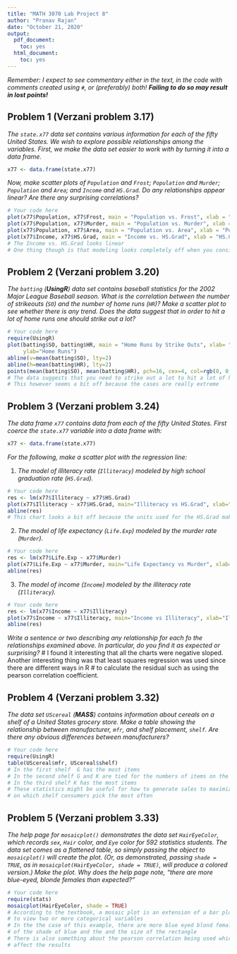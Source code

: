 ```yaml
---
title: "MATH 3070 Lab Project 8"
author: "Pranav Rajan"
date: "October 21, 2020"
output:
  pdf_document:
    toc: yes
  html_document:
    toc: yes
---
```


*Remember: I expect to see commentary either in the text, in the code with comments created using `#`, or (preferably) both! **Failing to do so may result in lost points!***

## Problem 1 (Verzani problem 3.17)
*The `state.x77` data set contains various information for each of the fifty United States. We wish to explore possible relationships among the variables. First, we make the data set easier to work with by turning it into a data frame.*

```r
x77 <- data.frame(state.x77)
```

*Now, make scatter plots of `Population` and `Frost`; `Population` and `Murder`; `Population` and `Area`; and `Income` and `HS.Grad`. Do any relationships appear linear? Are there any surprising correlations?*

```r
# Your code here
plot(x77$Population, x77$Frost, main = "Population vs. Frost", xlab = "Population", ylab = "Frost")
plot(x77$Population, x77$Murder, main = "Population vs. Murder", xlab = "Population", ylab = "Murder")
plot(x77$Population, x77$Area, main = "Population vs. Area", xlab = "Population", ylab = "Area")
plot(x77$Income, x77$HS.Grad, main = "Income vs. HS.Grad", xlab = "HS.Grad", ylab = "Income")
# The Income vs. HS.Grad looks linear
# One thing though is that modeling looks completely off when you consider the different x and y variables
```

## Problem 2 (Verzani problem 3.20)
*The `batting` (**UsingR**) data set contains baseball statistics for the 2002 Major League Baseball season. What is the correlation between the number of strikeouts (`SO`) and the number of home runs (`HR`)? Make a scatter plot to see whether there is any trend. Does the data suggest that in order to hit a lot of home runs one should strike out a lot?*

```r
# Your code here
require(UsingR)
plot(batting$SO, batting$HR, main = "Home Runs by Strike Outs", xlab= "Strike Outs",
     ylab="Home Runs")
abline(v=mean(batting$SO), lty=2)
abline(h=mean(batting$HR), lty=2)
points(mean(batting$SO), mean(batting$HR), pch=16, cex=4, col=rgb(0, 0, 0, .25))
# The data suggests that you need to strike out a lot to hit a lot of home runs.
# This however seems a bit off because the cases are really extreme
```

## Problem 3 (Verzani problem 3.24)
*The data frame `x77` contains data from each of the fifty United States. First coerce the `state.x77` variable into a data frame with:*

```r
x77 <- data.frame(state.x77)
```

*For the following, make a scatter plot with the regression line:*

1. *The model of illiteracy rate (`Illiteracy`) modeled by high school graduation rate (`HS.Grad`).*

```r
# Your code here
res <- lm(x77$Illiteracy ~ x77$HS.Grad)
plot(x77$Illiteracy ~ x77$HS.Grad, main="Illiteracy vs HS.Grad", xlab="HS.Grad", ylab = "Illiteracy")
abline(res)
# This chart looks a bit off because the units used for the HS.Grad make no sense
```

2. *The model of life expectancy (`Life.Exp`) modeled by the murder rate (`Murder`).*

```r
# Your code here
res <- lm(x77$Life.Exp ~ x77$Murder)
plot(x77$Life.Exp ~ x77$Murder, main="Life Expectancy vs Murder", xlab="Murder", ylab = "Life Expectancy")
abline(res)
```

3. *The model of income (`Income`) modeled by the illiteracy rate (`Illiteracy`).*

```r
# Your code here
res <- lm(x77$Income ~ x77$Illiteracy)
plot(x77$Income ~ x77$Illiteracy, main="Income vs Illiteracy", xlab="Illiteracy", ylab = "Income")
abline(res)
```

*Write a sentence or two describing any relationship for each fo the relationships examined above. In particular, do you find it as expected or surprising?*
# I found it interesting that all the charts were negative sloped. Another interesting thing was that least squares regression was used since there are different ways in R
# to calculate the residual such as using the pearson correlation coefficient.

## Problem 4 (Verzani problem 3.32)
*The data set `UScereal` (**MASS**) contains information about cereals on a shelf of a United States grocery store. Make a table showing the relationship between manufacturer, `mfr`, and shelf placement, `shelf`. Are there any obvious differences between manufacturers?*

```r
# Your code here
require(UsingR)
table(UScereal$mfr, UScereal$shelf)
# In the first shelf  G has the most items
# In the second shelf G and K are tied for the numbers of items on the second shelf
# In the third shelf K has the most items
# These statistics might be useful for how to generate sales to maximize depending
# on which shelf consumers pick the most often
```

## Problem 5 (Verzani problem 3.33)
*The help page for `mosaicplot()` demonstrates the data set `HairEyeColor`, which records `sex`, `Hair` color, and `Eye` color for 592 statistics students. The data set comes as a flattened table, so simply passing the object to `mosaicplot()` will create the plot. (Or, as demonstrated, passing `shade = TRUE`, as in `mosaicplot(HairEyeColor, shade = TRUE)`, will produce a colored version.)*
*Make the plot. Why does the help page note, "there are more blue-eyed, blonde females than expected?"*

```r
# Your code here
require(stats)
mosaicplot(HairEyeColor, shade = TRUE)
# According to the textbook, a mosaic plot is an extension of a bar plot that makes it possible
# to view two or more categorical variables
# In the the case of this example, there are more blue eyed blond females based on the darkness
# of the shade of blue and the and the size of the rectangle
# There is also something about the pearson correlation being used which might also 
# affect the results

```